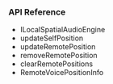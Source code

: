 <PlatformWrapper platform="android">

### API Reference

- <Link to="{{Global.API_REF_ANDROID_ROOT}}/class_ilocalspatialaudioengine.html">ILocalSpatialAudioEngine</Link>

- <Link to="{{Global.API_REF_ANDROID_ROOT}}/class_ibasespatialaudioengine.html#api_ibasespatialaudioengine_updateselfposition">updateSelfPosition</Link>

- <Link to="{{Global.API_REF_ANDROID_ROOT}}/class_ilocalspatialaudioengine.html#api_ilocalspatialaudioengine_updateremoteposition">updateRemotePosition</Link>

- <Link to="{{Global.API_REF_ANDROID_ROOT}}/class_ilocalspatialaudioengine.html#api_ilocalspatialaudioengine_removeremoteposition">removeRemotePosition</Link>

- <Link to="{{Global.API_REF_ANDROID_ROOT}}/class_ilocalspatialaudioengine.html#api_ilocalspatialaudioengine_clearremotepositions">clearRemotePositions</Link>

- <Link to="{{Global.API_REF_ANDROID_ROOT}}/rtc_api_data_type.html#class_remotevoicepositioninfo">RemoteVoicePositionInfo</Link>

</PlatformWrapper>

